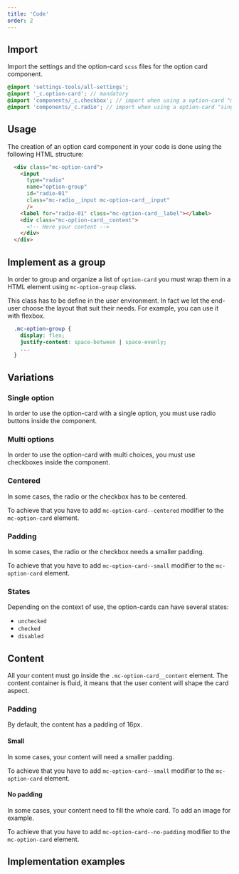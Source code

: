 ```yaml
---
title: 'Code'
order: 2
---
```


## Import

Import the settings and the option-card `scss` files for the option card component.

```scss
@import 'settings-tools/all-settings';
@import '_c.option-card'; // mandatory
@import 'components/_c.checkbox'; // import when using a option-card "multiple option"
@import 'components/_c.radio'; // import when using a option-card "single option"
```

## Usage

The creation of an option card component in your code is done using the following HTML structure:

```HTML
  <div class="mc-option-card">
    <input
      type="radio"
      name="option-group"
      id="radio-01"
      class="mc-radio__input mc-option-card__input"
      />
    <label for="radio-01" class="mc-option-card__label"></label>
    <div class="mc-option-card__content">
      <!-- Here your content -->
    </div>
  </div>
```

## Implement as a group

In order to group and organize a list of `option-card` you must wrap them in a HTML element using `mc-option-group` class.

This class has to be define in the user environment. In fact we let the end-user choose the layout that suit their needs.
For example, you can use it with flexbox.

```scss
  .mc-option-group {
    display: flex;
    justify-content: space-between | space-evenly;
    ...
  }
```

## Variations

### Single option

In order to use the option-card with a single option, you must use radio buttons inside the component.

<Preview path="default" />

### Multi options

In order to use the option-card with multi choices, you must use checkboxes inside the component.

<Preview path="checkbox" />

### Centered

In some cases, the radio or the checkbox has to be centered.

To achieve that you have to add `mc-option-card--centered` modifier to the `mc-option-card` element.

<Preview path="centered" />

### Padding

In some cases, the radio or the checkbox needs a smaller padding.

To achieve that you have to add `mc-option-card--small` modifier to the `mc-option-card` element.

### States

Depending on the context of use, the option-cards can have several states:

- `unchecked`
- `checked`
- `disabled`

<Preview path="withcontent" />

## Content

All your content must go inside the `.mc-option-card__content` element.
The content container is fluid, it means that the user content will shape the card aspect.

### Padding

By default, the content has a padding of 16px.

#### Small

In some cases, your content will need a smaller padding.

To achieve that you have to add `mc-option-card--small` modifier to the `mc-option-card` element.

#### No padding

In some cases, your content need to fill the whole card. To add an image for example.

To achieve that you have to add `mc-option-card--no-padding` modifier to the `mc-option-card` element.

## Implementation examples

<Preview path="product" />
